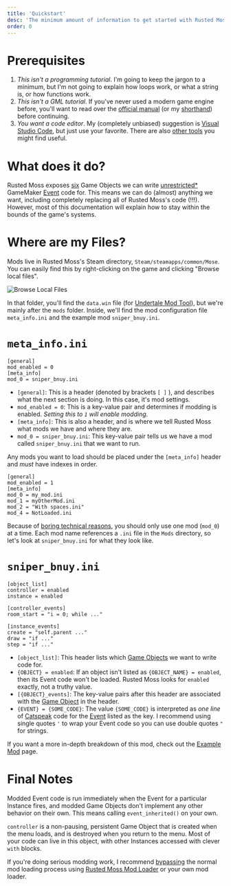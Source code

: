 ```yaml
---
title: 'Quickstart'
desc: 'The minimum amount of information to get started with Rusted Moss modding.'
order: 0
---
```


# Prerequisites

1. _This isn't a programming tutorial_. I'm going to keep the jargon to a minimum, but I'm not going to explain how loops work, or what a string is, or how functions work.
1. _This isn't a GML tutorial_. If you've never used a modern game engine before, you'll want to read over the [official manual](https://manual.gamemaker.io/lts/en) (or my [shorthand](/rm-docs/gml/architecture)) before continuing.
1. _You want a code editor_. My (completely unbiased) suggestion is [Visual Studio Code](https://code.visualstudio.com/), but just use your favorite. There are also [other tools](/rm-docs/intro/tools) you might find useful.

# What does it do?

Rusted Moss exposes [six](/rm-docs/gml/objects) Game Objects we can write [unrestricted\*](/rm-docs/modding/limitations) GameMaker [Event](/rm-docs/gml/events) code for. This means we can do (almost) anything we want, including completely replacing all of Rusted Moss's code (!!!). However, most of this documentation will explain how to stay within the bounds of the game's systems.

# Where are my Files?

Mods live in Rusted Moss's Steam directory, `Steam/steamapps/common/Mose`. You can easily find this by right-clicking on the game and clicking "Browse local files".

![Browse Local Files](/docs/browseLocalFiles.png)

In that folder, you'll find the `data.win` file (for [Undertale Mod Tool](rm-docs/modding/utmt)), but we're mainly after the `mods` folder. Inside, we'll find the mod configuration file `meta_info.ini` and the example mod `sniper_bnuy.ini`.

# `meta_info.ini`

```mini
[general]
mod_enabled = 0
[meta_info]
mod_0 = sniper_bnuy.ini
```

- `[general]`: This is a header (denoted by brackets `[ ]` ), and describes what the next section is doing. In this case, it's mod settings.
- `mod_enabled = 0`: This is a key-value pair and determines if modding is enabled. _Setting this to `1` will enable modding_.
- `[meta_info]`: This is also a header, and is where we tell Rusted Moss what mods we have and where they are.
- `mod_0 = sniper_bnuy.ini`: This key-value pair tells us we have a mod called `sniper_bnuy.ini` that we want to run.

Any mods you want to load should be placed under the `[meta_info]` header and _must_ have indexes in order.

```mini {1}
[general]
mod_enabled = 1
[meta_info]
mod_0 = my_mod.ini
mod_1 = myOtherMod.ini
mod_2 = "With spaces.ini"
mod_4 = NotLoaded.ini
```

Because of [boring technical reasons](/rm-docs/modding/rmml#no-instance-sandboxing), you should only use one mod (`mod_0`) at a time. Each mod name references a `.ini` file in the `Mods` directory, so let's look at `sniper_bnuy.ini` for what they look like.

# `sniper_bnuy.ini`

```mini
[object_list]
controller = enabled
instance = enabled

[controller_events]
room_start = "i = 0; while ..."

[instance_events]
create = "self.parent ..."
draw = "if ..."
step = "if ..."
```

- `[object_list]`: This header lists which [Game Objects](/rm-docs/gml/objects) we want to write code for.
- `{OBJECT} = enabled`: If an object isn't listed as `{OBJECT_NAME} = enabled`, then its Event code won't be loaded. Rusted Moss looks for `enabled` exactly, not a truthy value.
- `[{OBJECT}_events]`: The key-value pairs after this header are associated with the [Game Object](/rm-docs/gml/objects) in the header.
- `{EVENT} = {SOME_CODE}`: The value `{SOME_CODE}` is interpreted as _one line_ of [Catspeak](/rm-docs/intro/language) code for the [Event](/rm-docs/gml/events) listed as the key. I recommend using single quotes `'` to wrap your Event code so you can use double quotes `"` for strings.

If you want a more in-depth breakdown of this mod, check out the [Example Mod](/rm-docs/intro/bnuy) page.

# Final Notes

Modded Event code is run immediately when the Event for a particular Instance fires, and modded Game Objects don't implement any other behavior on their own. This means calling `event_inherited()` on your own.

`controller` is a non-pausing, persistent Game Object that is created when the menu loads, and is destroyed when you return to the menu. Most of your code can live in this object, with other Instances accessed with clever `with` blocks.

If you're doing serious modding work, I recommend [bypassing](/rm-docs/mose/mods#globalmod_map) the normal mod loading process using [Rusted Moss Mod Loader](/rm-docs/modding/rmml) or your own mod loader.
